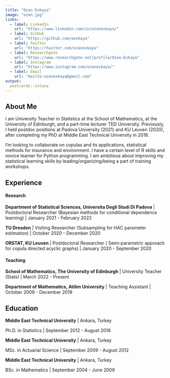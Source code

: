 ```yaml
---
title: "Ozan Evkaya"
image: "ozan.jpg"
links:
  - label: LinkedIn
    url: "https://www.linkedin.com/in/ozanevkaya/"
  - label: GitHub
    url: "https://github.com/oevkaya"
  - label: Twitter
    url: "https://twitter.com/ozanevkaya"
  - label: Researchgate
    url: "https://www.researchgate.net/profile/Ozan-Evkaya"
  - label: Instagram
    url: "https://www.instagram.com/ozanevkaya/"
  - label: Email
    url: "mailto:ozanevkaya@gmail.com"
output:
  postcards::solana
---
```

 
## About Me

I am University Teacher in Statistics at the School of Mathematics, at the University of Edinburgh, and a part-time lecturer TED University. Previously, I held postdoc positions at Padova University (2021) and KU Leuven (2020), after completing my PhD at Middle East Technical University in 2018.

I’m looking to collaborate on copulas and its applications, statistical methods for insurance and environment. I have a certain level of R skills and novice learner for Python programming. I am ambitious about improving my statistical learning skills by leading/organizing/being a part of training workshops.

## Experience

#### Research

**Department of Statistical Sciences, Universita Degli Studi Di Padova** | Postdoctoral Researcher (Bayesian methods for conditional dependence learning) | January 2021 - February 2022

**TU Dresden** | Visiting Researcher (Subsampling for HAC parameter estimation) | October 2020 - December 2020

**ORSTAT, KU Leuven** | Postdoctoral Researcher ( Semi-parametric approach for copula directed acyclic graphs) | January 2020 - September 2020

#### Teaching

**School of Mathematics, The University of Edinburgh** | University Teacher (Stats) | March 2022 - Present

**Department of Mathematics, Atilim University** | Teaching Assistant | October 2009 - December 2019

## Education

**Middle East Technical University** | Ankara, Turkey

Ph.D. in Statistics | September 2012 - August 2018

**Middle East Technical University** | Ankara, Turkey

MSc. in Actuarial Science | September 2009 - August 2012

**Middle East Technical University** | Ankara, Turkey

BSc. in Mathematics | September 2004 - June 2009